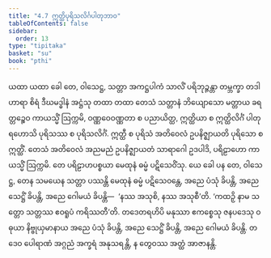 ```yaml
---
title: "4.7 ဣတ္ထိပုရိသလိင်္ဂပါတုဘာဝ"
tableOfContents: false
sidebar:
  order: 13
type: "tipitaka"
basket: "su"
book: "pthi"
---
```



<DynamicBreadcrumb />

<Division number="126" book="pthi">

<Paragraph number="262" book="pthi">
ယထာ ယထာ ခေါ တေ, ဝါသေဋ္ဌ, သတ္တာ အကဋ္ဌပါကံ သာလိံ ပရိဘုဉ္ဇန္တာ တမ္ဘက္ခာ တဒါဟာရာ စိရံ ဒီဃမဒ္ဓါနံ အဋ္ဌံသု တထာ တထာ တေသံ သတ္တာနံ ဘိယျောသော မတ္တာယ ခရတ္တဉ္စေဝ ကာယသ္မိံ ဩက္ကမိ, ဝဏ္ဏဝေဝဏ္ဏတာ စ ပညာယိတ္ထ, ဣတ္ထိယာ စ ဣတ္ထိလိင်္ဂံ ပါတုရဟောသိ ပုရိသဿ စ ပုရိသလိင်္ဂံ. ဣတ္ထီ စ ပုရိသံ အတိဝေလံ ဥပနိဇ္ဈာယတိ ပုရိသော စ ဣတ္ထိံ. တေသံ အတိဝေလံ အညမညံ ဥပနိဇ္ဈာယတံ သာရာဂေါ ဥဒပါဒိ, ပရိဠာဟော ကာယသ္မိံ ဩက္ကမိ. တေ ပရိဠာဟပစ္စယာ မေထုနံ ဓမ္မံ ပဋိသေဝိံသု.
</Paragraph>

<Paragraph number="263" book="pthi">
ယေ ခေါ ပန တေ, ဝါသေဋ္ဌ, တေန သမယေန သတ္တာ ပဿန္တိ မေထုနံ ဓမ္မံ ပဋိသေဝန္တေ, အညေ ပံသုံ ခိပန္တိ, အညေ သေဋ္ဌိံ ခိပန္တိ, အညေ ဂေါမယံ ခိပန္တိ—  ‘နဿ အသုစိ, နဿ အသုစီ’တိ. ‘ကထဉှိ နာမ သတ္တော သတ္တဿ ဧဝရူပံ ကရိဿတီ’တိ. တဒေတရဟိပိ မနုဿာ ဧကစ္စေသု ဇနပဒေသု ဝဓုယာ နိဗ္ဗုယှမာနာယ အညေ ပံသုံ ခိပန္တိ, အညေ သေဋ္ဌိံ ခိပန္တိ, အညေ ဂေါမယံ ခိပန္တိ. တဒေဝ ပေါရာဏံ အဂ္ဂညံ အက္ခရံ အနုသရန္တိ, န တွေဝဿ အတ္ထံ အာဇာနန္တိ.
</Paragraph>
</Division>